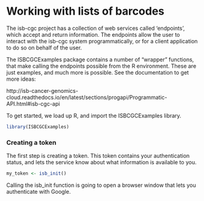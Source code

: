 # Working with lists of barcodes

The isb-cgc project has a collection of web services called 'endpoints', which accept
and return information. The endpoints allow the user to interact with the isb-cgc system programmatically,
or for a client application to do so on behalf of the user.

The ISBCGCExamples package contains a number of "wrapper" functions, that make calling
the endpoints possible from the R environment. These are just examples, and much
more is possible. See the documentation to get more ideas:

http://isb-cancer-genomics-cloud.readthedocs.io/en/latest/sections/progapi/Programmatic-API.html#isb-cgc-api

To get started, we load up R, and import the ISBCGCExamples library.

```r
library(ISBCGCExamples)
```

### Creating a token

The first step is creating a token. This token contains your authentication
status, and lets the service know about what information is available to you.

```r
my_token <- isb_init()
```

Calling the isb_init function is going to open a browser window that lets you
authenticate with Google.

